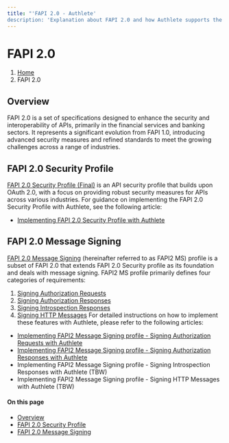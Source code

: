 ```yaml
---
title: "'FAPI 2.0 - Authlete'
description: 'Explanation about FAPI 2.0 and how Authlete supports the specification.'"
---
```


# FAPI 2.0
1. [Home](https://www.authlete.com/)
3. FAPI 2.0
## Overview
FAPI 2.0 is a set of specifications designed to enhance the security and interoperability of APIs, primarily in the financial services and banking sectors. It represents a significant evolution from FAPI 1.0, introducing advanced security measures and refined standards to meet the growing challenges across a range of industries.
## FAPI 2.0 Security Profile
[FAPI 2.0 Security Profile (Final)](https://openid.net/specs/fapi-security-profile-2_0-final.html) is an API security profile that builds upon OAuth 2.0, with a focus on providing robust security measures for APIs across various industries. For guidance on implementing the FAPI 2.0 Security Profile with Authlete, see the following article:
- [Implementing FAPI 2.0 Security Profile with Authlete](/fapi2/sp)
## FAPI 2.0 Message Signing
[FAPI 2.0 Message Signing](https://openid.bitbucket.io/fapi/fapi-2_0-message-signing.html) (hereinafter referred to as FAPI2 MS) profile is a subset of FAPI 2.0 that extends FAPI 2.0 Security profile as its foundation and deals with message signing. FAPI2 MS profile primarily defines four categories of requirements:
1. [Signing Authorization Requests](https://openid.bitbucket.io/fapi/fapi-2_0-message-signing.html#section-5.3)
2. [Signing Authorization Responses](https://openid.bitbucket.io/fapi/fapi-2_0-message-signing.html#section-5.4)
3. [Signing Introspection Responses](https://openid.bitbucket.io/fapi/fapi-2_0-message-signing.html#section-5.5)
4. [Signing HTTP Messages](https://openid.bitbucket.io/fapi/fapi-2_0-message-signing.html#section-5.6)
For detailed instructions on how to implement these features with Authlete, please refer to the following articles:
- [Implementing FAPI2 Message Signing profile - Signing Authorization Requests with Authlete](/fapi2/ms/authreq)
- [Implementing FAPI2 Message Signing profile - Signing Authorization Responses with Authlete](/fapi2/ms/authres)
- Implementing FAPI2 Message Signing profile - Signing Introspection Responses with Authlete (TBW)
- Implementing FAPI2 Message Signing profile - Signing HTTP Messages with Authlete (TBW)
#### On this page
- [Overview](#overview)
- [FAPI 2.0 Security Profile](#fapi-20-security-profile)
- [FAPI 2.0 Message Signing](#fapi-20-message-signing)
